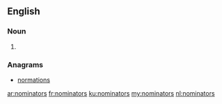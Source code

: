 ==English==

===Noun===
{{head|en}}

# {{plural of|nominator}}

===Anagrams===
* [[normations#English|normations]]

[[ar:nominators]]
[[fr:nominators]]
[[ku:nominators]]
[[my:nominators]]
[[nl:nominators]]